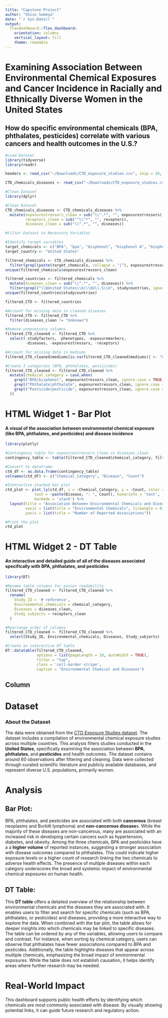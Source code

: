 ```yaml
---
title: "Capstone Project"
author: "Shizu Someya"
date: "`r Sys.Date()`"
output:
  flexdashboard::flex_dashboard:
    orientation: columns
    vertical_layout: fill
    theme: readable
---
```


# Examining Association Between Environmental Chemical Exposures and Cancer Incidence in Racially and Ethnically Diverse Women in the United States

## How do specific environmental chemicals (BPA, phthalates, pesticides) correlate with various cancers and health outcomes in the U.S.?

```r
#Load Dataset
library(tidyverse)
library(readr)

headers <- read_csv("~/Downloads/CTD_exposure_studies.csv", skip = 26, col_names = FALSE, n_max = 1)

CTD_chemicals_diseases <- read_csv("~/Downloads/CTD_exposure_studies.csv", skip = 28, col_names = as.character(headers[1, ]))
```


```r
#Clean Dataset
library(dplyr)

#Clean Dataset
CTD_chemicals_diseases <- CTD_chemicals_diseases %>%
  mutate(exposurestressors_clean = sub("\\^.*", "", exposurestressors),
         receptors_clean = sub("^\\^*", "", receptors),
         diseases_clean = sub("\\^.*", "", diseases))

```


```r
#Filter Dataset to Necessary Variables

#Identify target variables
target_chemicals <- c("BPA", "bpa", "bisphenol", "bisphenol A", "bisphenolA", "bisphenol a", "Phthalate", "phthalate", "Pesticide", "pesticide")
target_country <- "United States"

filtered_chemicals <- CTD_chemicals_diseases %>%
  filter(grepl(paste(target_chemicals, collapse = "|"), exposurestressors_clean, ignore.case = TRUE))
unique(filtered_chemicals$exposurestressors_clean)

filtered_countries <- filtered_chemicals %>%
  mutate(diseases_clean = sub("\\^.*", "", diseases)) %>%
  filter(grepl("\\bUnited States\\b|\\bU\\.S\\b", studycountries, ignore.case = TRUE))
unique(filtered_countries$studycountries)

filtered_CTD <- filtered_countries

#Account for missing data in cleaned diseases
filtered_CTD <- filtered_CTD %>%
  filter(diseases_clean != "Unknown")

#Remove unnecessary columns
filtered_CTD_cleaned <- filtered_CTD %>%
  select(-studyfactors, -phenotypes, -exposuremarkers,
         -diseases, -exposurestressors, -receptors)

#Account for missing data in mediums
filtered_CTD_cleaned$mediums[is.na(filtered_CTD_cleaned$mediums)] <- "Unknown"

#Create 3 categories (BPA, phthalates, pesticides)
filtered_CTD_cleaned <- filtered_CTD_cleaned %>%
  mutate(chemical_category = case_when(
    grepl("BPA|bisphenol", exposurestressors_clean, ignore.case = TRUE) ~ "BPA",
    grepl("Phthalate|phthalate", exposurestressors_clean, ignore.case = TRUE) ~ "Phthalates",
    grepl("Pesticide|pesticide", exposurestressors_clean, ignore.case = TRUE) ~ "Pesticides"
  ))
```

# HTML Widget 1 - Bar Plot

#### A visual of the association between environmental chemical exposure (like BPA, phthalates, and pesticides) and disease incidence

```r
library(plotly)

#Contingency table for exposurestressors_clean vs diseases_clean
contingency_table <- table(filtered_CTD_cleaned$chemical_category, filtered_CTD_cleaned$diseases_clean)

#Convert to dataframe
ctd_df <- as.data.frame(contingency_table)
colnames(ctd_df) <- c("Chemical_Category", "Disease", "Count")

#Interactive stacked bar plot
ctd_plot <- plot_ly(ctd_df, x = ~Chemical_Category, y = ~Count, color = ~Disease, type = 'bar',
             text = ~paste(Disease, ": ", Count), hoverinfo = 'text', 
             barmode = 'stack') %>%
  layout(title = "Association Between Environmental Chemicals and Disease Types",
         xaxis = list(title = "Environmental Chemicals", tickangle = 0),
         yaxis = list(title = "Number of Reported Associations"))

#Print the plot
ctd_plot
```

# HTML Widget 2 - DT Table

#### An interactive and detailed guide of all of the diseases associated specifically with BPA, phthalates, and pesticides

```r
library(DT)

#Rename table columns for easier readability
filtered_CTD_cleaned <- filtered_CTD_cleaned %>%
  rename(
    Study_ID = '# reference',
    Environmental_chemicals = chemical_category,
    Diseases = diseases_clean,
    Study_subjects = receptors_clean
  )

#Rearrange order of columns
filtered_CTD_cleaned <- filtered_CTD_cleaned %>%
  select(Study_ID, Environmental_chemicals, Diseases, Study_subjects)

#Create an interactive DT table
DT::datatable(filtered_CTD_cleaned, 
              options = list(pageLength = 10, autoWidth = TRUE), 
              filter = "top",
              class = 'cell-border stripe', 
              caption = "Environmental Chemical and Diseases")
```


Column {data-width=650}
-----------------------------------------------------------------------
# Dataset

### About the Dataset

The data were obtained from the [CTD Exposure Studies dataset](https://ctdbase.org/). The dataset includes a compilation of environmental chemical exposure studies across multiple countries. This analysis filters studies conducted in the **United States**, specifically examining the association between **BPA**, **phthalates**, and **pesticides** and health outcomes. The dataset contains around 60 observations after filtering and cleaning. Data were collected through curated scientific literature and publicly available databases, and represent diverse U.S. populations, primarily women.

# Analysis

## Bar Plot:
BPA, phthalates, and pesticides are associated with both **cancerous** (breast neoplasms and Burkitt lymphoma) and **non-cancerous disease**s. While the majority of these diseases are non-cancerous, many are associated with an increased risk in developing certain cancers such as hypertension, diabetes, and obesity. Among the three chemicals, BPA and pesticides have a a **higher volume** of reported instances, suggesting a stronger association with disease outcomes compared to phthalates. This could indicate higher exposure levels or a higher count of research linking the two chemicals to adverse health effects. The presence of multiple diseases within each category underscores the broad and systemic impact of environmental chemical exposures on human health.

## DT Table: 
This **DT table** offers a detailed overview of the relationship between environmental chemicals and the diseases they are associated with. It enables users to filter and search for specific chemicals (such as BPA, phthalates, or pesticides) and diseases, providing a more interactive way to explore the data. When combined with the bar plot, the table allows for deeper insights into which chemicals may be linked to specific diseases. The table can be ordered by any of the variables, allowing users to compare and contrast. For instance, when sorting by chemical category, users can observe that phthalates have fewer associations compared to BPA and pesticides. Additionally, the table highlights diseases that appear across multiple chemicals, emphasizing the broad impact of environmental exposures. While the table does not establish causation, it helps identify areas where further research may be needed.

# Real-World Impact

This dashboard supports public health efforts by identifying which chemicals are most commonly associated with disease. By visually showing potential links, it can guide future research and regulatory action.

